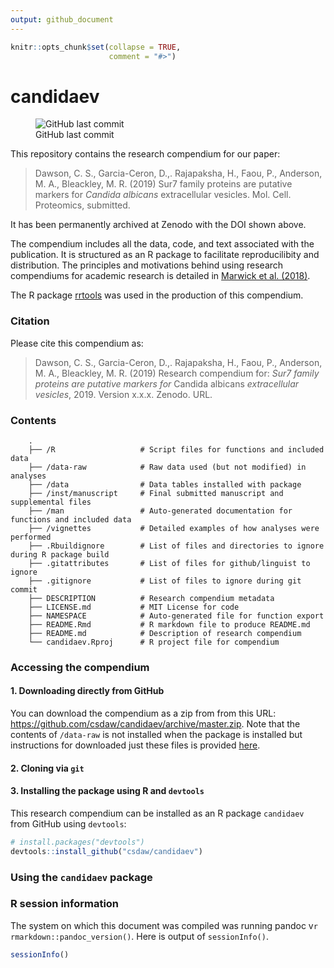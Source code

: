 ```yaml
---
output: github_document
---
```


<!-- README.md is generated from README.Rmd. Please edit that file -->

```r
knitr::opts_chunk$set(collapse = TRUE,
                      comment = "#>")
```

# candidaev

![GitHub last commit](https://img.shields.io/github/last-commit/csdaw/candidaev.svg?style=popout)


This repository contains the research compendium for our paper:

> Dawson, C. S., Garcia-Ceron, D.,. Rajapaksha, H., Faou, P., Anderson, M. A., 
Bleackley, M. R. (2019) Sur7 family proteins are putative markers for
_Candida albicans_ extracellular vesicles. Mol. Cell. Proteomics, submitted.

It has been permanently archived at Zenodo with the DOI shown above.

The compendium includes all the data, code, and text associated with the 
publication. It is structured as an R package to facilitate reproducilibity and 
distribution. The principles and motivations behind using research compendiums 
for academic research is detailed in 
[Marwick et al. (2018)](https://doi.org/10.1080/00031305.2017.1375986). 

The R package [rrtools](https://github.com/benmarwick/rrtools) was used in the 
production of this compendium.

### Citation

Please cite this compendium as:

> Dawson, C. S., Garcia-Ceron, D.,. Rajapaksha, H., Faou, P., Anderson, M. A., 
Bleackley, M. R. (2019) Research compendium for: _Sur7 family proteins are_
_putative markers for_ Candida albicans _extracellular vesicles_, 2019. 
Version x.x.x. Zenodo. URL.

### Contents

```
    .
    ├── /R                   # Script files for functions and included data
    ├── /data-raw            # Raw data used (but not modified) in analyses
    ├── /data                # Data tables installed with package
    ├── /inst/manuscript     # Final submitted manuscript and supplemental files
    ├── /man                 # Auto-generated documentation for functions and included data
    ├── /vignettes           # Detailed examples of how analyses were performed
    ├── .Rbuildignore        # List of files and directories to ignore during R package build
    ├── .gitattributes       # List of files for github/linguist to ignore
    ├── .gitignore           # List of files to ignore during git commit
    ├── DESCRIPTION          # Research compendium metadata
    ├── LICENSE.md           # MIT License for code
    ├── NAMESPACE            # Auto-generated file for function export
    ├── README.Rmd           # R markdown file to produce README.md
    ├── README.md            # Description of research compendium
    └── candidaev.Rproj      # R project file for compendium

```

### Accessing the compendium

#### 1. Downloading directly from GitHub
You can download the compendium as a zip from from this URL: 
<https://github.com/csdaw/candidaev/archive/master.zip>. 
Note that the contents of `/data-raw` is not installed when the package is 
installed but instructions for downloaded just these files is provided
[here](https://github.com/csdaw/candidaev/tree/master/data-raw).

#### 2. Cloning via `git`

#### 3. Installing the package using R and `devtools`

This research compendium can be installed as an R package `candidaev` from 
GitHub using `devtools`:
```r
# install.packages("devtools")
devtools::install_github("csdaw/candidaev")
```

### Using the `candidaev` package

### R session information

The system on which this document was compiled was running 
pandoc v`r rmarkdown::pandoc_version()`. Here is output of 
`sessionInfo()`.

```r
sessionInfo()
```


